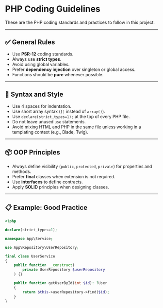 # PHP Coding Guidelines

These are the PHP coding standards and practices to follow in this project.

---

## ✅ General Rules

- Use **PSR-12** coding standards.
- Always use **strict types**.
- Avoid using global variables.
- Prefer **dependency injection** over singleton or global access.
- Functions should be **pure** whenever possible.

---

## 🧱 Syntax and Style

- Use 4 spaces for indentation.
- Use short array syntax (`[]` instead of `array()`).
- Use `declare(strict_types=1);` at the top of every PHP file.
- Do not leave unused `use` statements.
- Avoid mixing HTML and PHP in the same file unless working in a templating context (e.g., Blade, Twig).

---

## 📦 OOP Principles

- Always define visibility (`public`, `protected`, `private`) for properties and methods.
- Prefer **final** classes when extension is not required.
- Use **interfaces** to define contracts.
- Apply **SOLID** principles when designing classes.

---

## 📋 Example: Good Practice

```php
<?php

declare(strict_types=1);

namespace App\Service;

use App\Repository\UserRepository;

final class UserService
{
    public function __construct(
        private UserRepository $userRepository
    ) {}

    public function getUserById(int $id): ?User
    {
        return $this->userRepository->find($id);
    }
}
```
